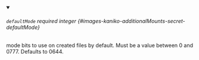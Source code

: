 
<details className="config-field" data-expandable="false" open>
<summary>

###### `defaultMode` <span className="config-field-required" data-required="false">required</span> <span className="config-field-type">integer</span> <span className="config-field-default"></span> <span className="config-field-enum"></span> {#images-kaniko-additionalMounts-secret-defaultMode}

mode bits to use on created files by default. Must be a value between 0 and 0777. Defaults to 0644.

</summary>



</details>
